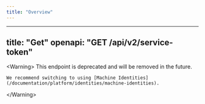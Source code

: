```yaml
---
title: "Overview"
---
```


---
title: "Get"
openapi: "GET /api/v2/service-token"
---

&lt;Warning&gt;
    This endpoint is deprecated and will be removed in the future.

    We recommend switching to using [Machine Identities](/documentation/platform/identities/machine-identities).
&lt;/Warning&gt;
